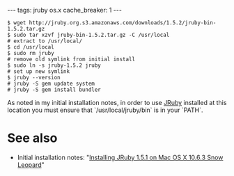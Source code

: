 ---
tags: jruby os.x
cache_breaker: 1
---
<pre lang="shell">
$ wget http://jruby.org.s3.amazonaws.com/downloads/1.5.2/jruby-bin-1.5.2.tar.gz
$ sudo tar xzvf jruby-bin-1.5.2.tar.gz -C /usr/local                            # extract to /usr/local/
$ cd /usr/local
$ sudo rm jruby                                                                 # remove old symlink from initial install
$ sudo ln -s jruby-1.5.2 jruby                                                  # set up new symlink
$ jruby --version
# jruby -S gem update system
# jruby -S gem install bundler</pre>

As noted in my initial installation notes, in order to use [[JRuby]] installed at this location you must ensure that `/usr/local/jruby/bin` is in your `PATH`.

= See also =

* Initial installation notes: "[[Installing JRuby 1.5.1 on Mac OS X 10.6.3 Snow Leopard]]"
